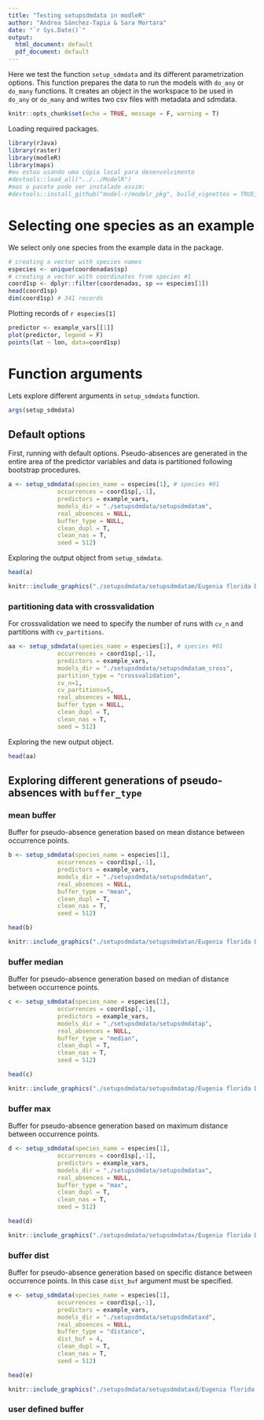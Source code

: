 ```yaml
---
title: "Testing setupsdmdata in modleR"
author: "Andrea Sánchez-Tapia & Sara Mortara"
date: "`r Sys.Date()`"
output:
  html_document: default
  pdf_document: default
---
```


Here we test the function `setup_sdmdata` and its different parametrization options. This function prepares the data to run the models with `do_any` or `do_many` functions. It creates an object in the workspace to be used in `do_any` or `do_many` and writes two csv files with metadata and sdmdata.   

```r
knitr::opts_chunk$set(echo = TRUE, message = F, warning = T)
```

Loading required packages. 

```r
library(rJava)
library(raster)
library(modleR)
library(maps)
#eu estou usando uma cópia local para desenvolvimento
#devtools::load_all("../../ModelR")
#mas o pacote pode ser instalado assim: 
#devtools::install_github("model-r/modelr_pkg", build_vignettes = TRUE, ref = "petropolis")

```

# Selecting one species as an example

We select only one species from the example data in the package. 

```r
# creating a vector with species names
especies <- unique(coordenadas$sp)
# creating a vector with coordinates from species #1
coord1sp <- dplyr::filter(coordenadas, sp == especies[1])
head(coord1sp)
dim(coord1sp) # 341 records
```

Plotting records of `r especies[1]`

```r
predictor <- example_vars[[1]]
plot(predictor, legend = F)
points(lat ~ lon, data=coord1sp)
```


# Function arguments

Lets explore different arguments in `setup_sdmdata` function. 

```r
args(setup_sdmdata)
```

## Default options

First, running with default options. Pseudo-absences are generated in the entire area of the predictor variables and data is partitioned following bootstrap procedures. 

```r
a <- setup_sdmdata(species_name = especies[1], # species #01
              occurrences = coord1sp[,-1], 
              predictors = example_vars,
              models_dir = "./setupsdmdata/setupsdmdatam",
              real_absences = NULL,
              buffer_type = NULL,
              clean_dupl = T,
              clean_nas = T,
              seed = 512)
```

Exploring the output object from `setup_sdmdata`. 

```r
head(a)
```


```r
knitr::include_graphics("./setupsdmdata/setupsdmdatam/Eugenia florida DC./present/partitions/sdmdata_Eugenia florida DC..png")
```


### partitioning data with crossvalidation

For crossvalidation we need to specify the number of runs with `cv_n` and partitions with `cv_partitions`. 

```r
aa <- setup_sdmdata(species_name = especies[1], # species #01
              occurrences = coord1sp[,-1], 
              predictors = example_vars,
              models_dir = "./setupsdmdata/setupsdmdatam_cross",
              partition_type = "crossvalidation",
              cv_n=1, 
              cv_partitions=5,
              real_absences = NULL,
              buffer_type = NULL,
              clean_dupl = T,
              clean_nas = T,
              seed = 512)
```

Exploring the new output object.

```r
head(aa)
```



## Exploring different generations of pseudo-absences with `buffer_type`

### mean buffer

Buffer for pseudo-absence generation based on mean distance between occurrence points.

```r

b <- setup_sdmdata(species_name = especies[1],
              occurrences = coord1sp[,-1],
              predictors = example_vars,
              models_dir = "./setupsdmdata/setupsdmdatan",
              real_absences = NULL,
              buffer_type = "mean",
              clean_dupl = T,
              clean_nas = T,
              seed = 512)
```


```r
head(b)
```

```r
knitr::include_graphics("./setupsdmdata/setupsdmdatan/Eugenia florida DC./present/partitions/sdmdata_Eugenia florida DC..png")
```


### buffer median

Buffer for pseudo-absence generation based on median of distance between occurrence points.

```r
c <- setup_sdmdata(species_name = especies[1],
              occurrences = coord1sp[,-1],
              predictors = example_vars,
              models_dir = "./setupsdmdata/setupsdmdatap",
              real_absences = NULL,
              buffer_type = "median",
              clean_dupl = T,
              clean_nas = T,
              seed = 512)
```


```r
head(c)
```

```r
knitr::include_graphics("./setupsdmdata/setupsdmdatap/Eugenia florida DC./present/partitions/sdmdata_Eugenia florida DC..png")
```

### buffer max

Buffer for pseudo-absence generation based on maximum distance between occurrence points.

```r
d <- setup_sdmdata(species_name = especies[1],
              occurrences = coord1sp[,-1],
              predictors = example_vars,
              models_dir = "./setupsdmdata/setupsdmdatax",
              real_absences = NULL,
              buffer_type = "max",
              clean_dupl = T,
              clean_nas = T,
              seed = 512)
```


```r
head(d)
```

```r
knitr::include_graphics("./setupsdmdata/setupsdmdatax/Eugenia florida DC./present/partitions/sdmdata_Eugenia florida DC..png")
```

### buffer dist

Buffer for pseudo-absence generation based on specific distance between occurrence points. In this case `dist_buf` argument must be specified.

```r
e <- setup_sdmdata(species_name = especies[1],
              occurrences = coord1sp[,-1],
              predictors = example_vars,
              models_dir = "./setupsdmdata/setupsdmdataxd",
              real_absences = NULL,
              buffer_type = "distance",
              dist_buf = 4,
              clean_dupl = T,
              clean_nas = T,
              seed = 512)
```


```r
head(e)
```

```r
knitr::include_graphics("./setupsdmdata/setupsdmdataxd/Eugenia florida DC./present/partitions/sdmdata_Eugenia florida DC..png")
```

### user defined buffer

